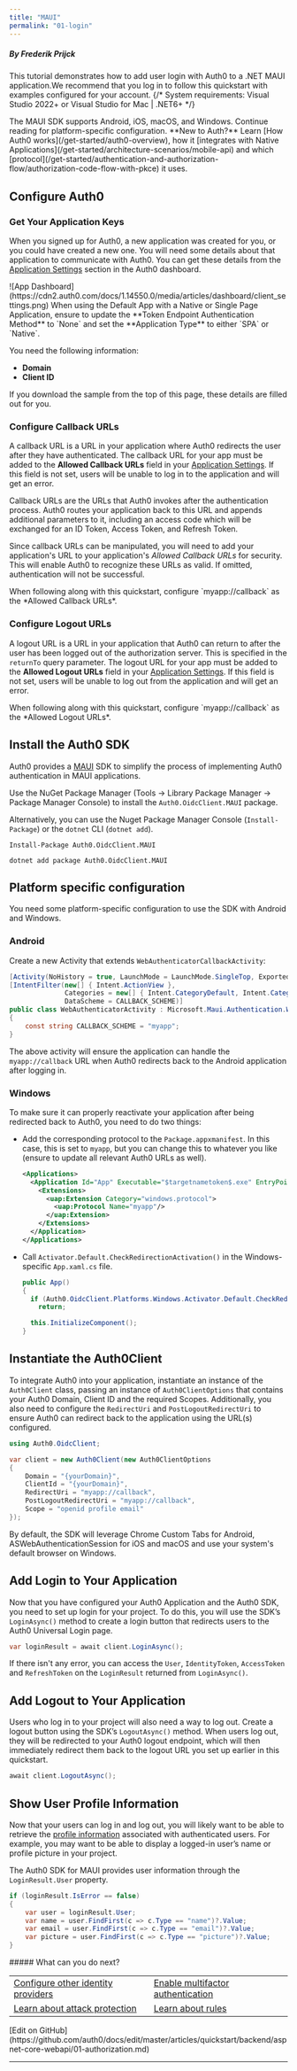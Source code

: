 ```yaml
---
title: "MAUI"
permalink: "01-login"
---
```


##### By Frederik Prijck

This tutorial demonstrates how to add user login with Auth0 to a .NET MAUI application.We recommend that you log in to follow this quickstart with examples configured for your account.
{/* <Card title="View on Github" href="https://github.com/auth0-samples/auth0-maui-samples/tree/master/Sample" icon="github">
System requirements: Visual Studio 2022+ or Visual Studio for Mac | .NET6+
</Card> */}

<Info>
The MAUI SDK supports Android, iOS, macOS, and Windows. Continue reading for platform-specific configuration.
</Info>

<Info>
**New to Auth?** Learn [How Auth0 works](/get-started/auth0-overview), how it [integrates with Native Applications](/get-started/architecture-scenarios/mobile-api) and which [protocol](/get-started/authentication-and-authorization-flow/authorization-code-flow-with-pkce) it uses.
</Info>

## Configure Auth0

### Get Your Application Keys

When you signed up for Auth0, a new application was created for you, or you could have created a new one. You will need some details about that application to communicate with Auth0. You can get these details from the [Application Settings](https://manage.auth0.com/#/applications) section in the Auth0 dashboard.

<Frame>![App Dashboard](https://cdn2.auth0.com/docs/1.14550.0/media/articles/dashboard/client_settings.png)</Frame>

<Info>
When using the Default App with a Native or Single Page Application, ensure to update the **Token Endpoint Authentication Method** to `None` and set the **Application Type** to either `SPA` or `Native`.
</Info>

You need the following information:

* **Domain**
* **Client ID**

<Info>
If you download the sample from the top of this page, these details are filled out for you.
</Info>

### Configure Callback URLs

A callback URL is a URL in your application where Auth0 redirects the user after they have authenticated. The callback URL for your app must be added to the **Allowed Callback URLs** field in your [Application Settings](https://manage.auth0.com/#/applications). If this field is not set, users will be unable to log in to the application and will get an error.

Callback URLs are the URLs that Auth0 invokes after the authentication process. Auth0 routes your application back to this URL and appends additional parameters to it, including an access code which will be exchanged for an ID Token, Access Token, and Refresh Token.

Since callback URLs can be manipulated, you will need to add your application's URL to your application's *Allowed Callback URLs* for security. This will enable Auth0 to recognize these URLs as valid. If omitted, authentication will not be successful.

<Info>
When following along with this quickstart, configure `myapp://callback` as the *Allowed Callback URLs*.
</Info>

### Configure Logout URLs

A logout URL is a URL in your application that Auth0 can return to after the user has been logged out of the authorization server. This is specified in the `returnTo` query parameter. The logout URL for your app must be added to the **Allowed Logout URLs** field in your [Application Settings](https://manage.auth0.com/#/applications). If this field is not set, users will be unable to log out from the application and will get an error.

<Info>
When following along with this quickstart, configure `myapp://callback` as the *Allowed Logout URLs*.
</Info>

## Install the Auth0 SDK

Auth0 provides a [MAUI](https://www.nuget.org/packages/Auth0.OidcClient.MAUI/) SDK to simplify the process of implementing Auth0 authentication in MAUI applications.

Use the NuGet Package Manager (Tools -> Library Package Manager -> Package Manager Console) to install the `Auth0.OidcClient.MAUI` package.

Alternatively, you can use the Nuget Package Manager Console (`Install-Package`) or the `dotnet` CLI (`dotnet add`).

```
Install-Package Auth0.OidcClient.MAUI
```






```
dotnet add package Auth0.OidcClient.MAUI
```






## Platform specific configuration

You need some platform-specific configuration to use the SDK with Android and Windows.

### Android

Create a new Activity that extends `WebAuthenticatorCallbackActivity`:

```cs lines
[Activity(NoHistory = true, LaunchMode = LaunchMode.SingleTop, Exported = true)]
[IntentFilter(new[] { Intent.ActionView },
              Categories = new[] { Intent.CategoryDefault, Intent.CategoryBrowsable },
              DataScheme = CALLBACK_SCHEME)]
public class WebAuthenticatorActivity : Microsoft.Maui.Authentication.WebAuthenticatorCallbackActivity
{
    const string CALLBACK_SCHEME = "myapp";
}
```






The above activity will ensure the application can handle the `myapp://callback` URL when Auth0 redirects back to the Android application after logging in.

### Windows

To make sure it can properly reactivate your application after being redirected back to Auth0, you need to do two things:

* Add the corresponding protocol to the `Package.appxmanifest`. In this case, this is set to `myapp`, but you can change this to whatever you like (ensure to update all relevant Auth0 URLs as well).

  ```xml lines
  <Applications>
    <Application Id="App" Executable="$targetnametoken$.exe" EntryPoint="$targetentrypoint$">
      <Extensions>
        <uap:Extension Category="windows.protocol">
          <uap:Protocol Name="myapp"/>
        </uap:Extension>
      </Extensions>
    </Application>
  </Applications>
  ```


  

  
* Call `Activator.Default.CheckRedirectionActivation()` in the Windows-specific `App.xaml.cs` file.

  ```cs lines
  public App()
  {
    if (Auth0.OidcClient.Platforms.Windows.Activator.Default.CheckRedirectionActivation())
      return;

    this.InitializeComponent();
  }
  ```


  

  

## Instantiate the Auth0Client

To integrate Auth0 into your application, instantiate an instance of the `Auth0Client` class, passing an instance of `Auth0ClientOptions` that contains your Auth0 Domain, Client ID and the required Scopes.
Additionally, you also need to configure the `RedirectUri` and `PostLogoutRedirectUri` to ensure Auth0 can redirect back to the application using the URL(s) configured.

```cs lines
using Auth0.OidcClient;

var client = new Auth0Client(new Auth0ClientOptions
{
    Domain = "{yourDomain}",
    ClientId = "{yourDomain}",
    RedirectUri = "myapp://callback",
    PostLogoutRedirectUri = "myapp://callback",
    Scope = "openid profile email"
});
```






By default, the SDK will leverage Chrome Custom Tabs for Android, ASWebAuthenticationSession for iOS and macOS and use your system's default browser on Windows.

## Add Login to Your Application

Now that you have configured your Auth0 Application and the Auth0 SDK, you need to set up login for your project. To do this, you will use the SDK’s `LoginAsync()` method to create a login button that redirects users to the Auth0 Universal Login page.

```cs lines
var loginResult = await client.LoginAsync();
```






If there isn't any error, you can access the `User`, `IdentityToken`, `AccessToken` and `RefreshToken` on the `LoginResult` returned from `LoginAsync()`.

## Add Logout to Your Application

Users who log in to your project will also need a way to log out. Create a logout button using the SDK’s `LogoutAsync()` method. When users log out, they will be redirected to your Auth0 logout endpoint, which will then immediately redirect them back to the logout URL you set up earlier in this quickstart.

```cs lines
await client.LogoutAsync();
```






## Show User Profile Information

Now that your users can log in and log out, you will likely want to be able to retrieve the [profile information](https://auth0.com/docs/users/concepts/overview-user-profile) associated with authenticated users. For example, you may want to be able to display a logged-in user’s name or profile picture in your project.

The Auth0 SDK for MAUI provides user information through the `LoginResult.User` property.

```cs lines
if (loginResult.IsError == false)
{
    var user = loginResult.User;
    var name = user.FindFirst(c => c.Type == "name")?.Value;
    var email = user.FindFirst(c => c.Type == "email")?.Value;
    var picture = user.FindFirst(c => c.Type == "picture")?.Value;
}
```

<Info>
##### What can you do next?
<table>
  <tr>
    <td><a href="/authenticate/identity-providers">Configure other identity providers</a></td>
    <td><a href="/secure/multi-factor-authentication">Enable multifactor authentication</a></td>
  </tr>
  <tr>
    <td><a href="/secure/attack-protection">Learn about attack protection</a></td>
    <td><a href="/customize/rules">Learn about rules</a></td>
  </tr>
</table>
[Edit on GitHub](https://github.com/auth0/docs/edit/master/articles/quickstart/backend/aspnet-core-webapi/01-authorization.md)
</Info>

---